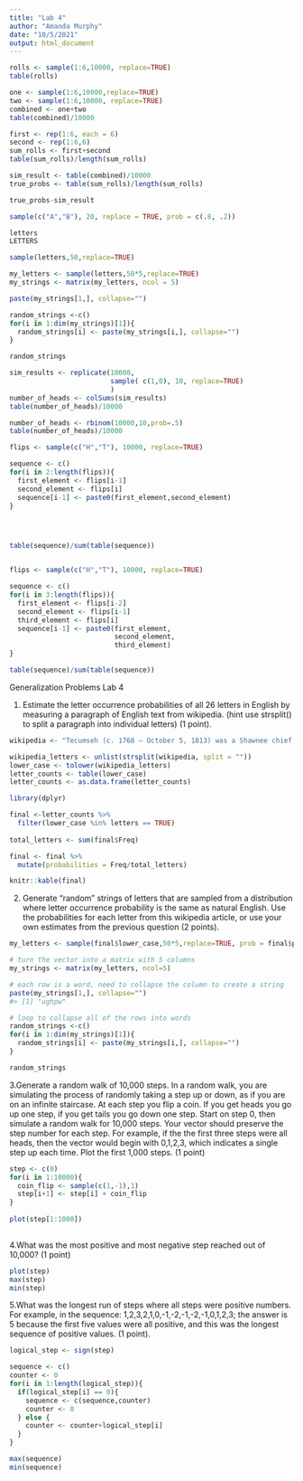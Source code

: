 ```yaml
---
title: "Lab 4"
author: "Amanda Murphy"
date: "10/5/2021"
output: html_document
---
```


```r
rolls <- sample(1:6,10000, replace=TRUE)
table(rolls)
```

```r
one <- sample(1:6,10000,replace=TRUE)
two <- sample(1:6,10000, replace=TRUE)
combined <- one+two
table(combined)/10000
```

```r
first <- rep(1:6, each = 6)
second <- rep(1:6,6)
sum_rolls <- first+second
table(sum_rolls)/length(sum_rolls)

sim_result <- table(combined)/10000
true_probs <- table(sum_rolls)/length(sum_rolls)

true_probs-sim_result
```

```r
sample(c("A","B"), 20, replace = TRUE, prob = c(.8, .2))
```

```r
letters
LETTERS
```
```r
sample(letters,50,replace=TRUE)
```

```r
my_letters <- sample(letters,50*5,replace=TRUE)
my_strings <- matrix(my_letters, ncol = 5)

paste(my_strings[1,], collapse="")

random_strings <-c()
for(i in 1:dim(my_strings)[1]){
  random_strings[i] <- paste(my_strings[i,], collapse="")
}

random_strings


```

```r
sim_results <- replicate(10000,
                         sample( c(1,0), 10, replace=TRUE)
                         )
number_of_heads <- colSums(sim_results)
table(number_of_heads)/10000

number_of_heads <- rbinom(10000,10,prob=.5)
table(number_of_heads)/10000
```

```r
flips <- sample(c("H","T"), 10000, replace=TRUE)

sequence <- c()
for(i in 2:length(flips)){
  first_element <- flips[i-1]
  second_element <- flips[i]
  sequence[i-1] <- paste0(first_element,second_element)
}




table(sequence)/sum(table(sequence))


flips <- sample(c("H","T"), 10000, replace=TRUE)

sequence <- c()
for(i in 3:length(flips)){
  first_element <- flips[i-2]
  second_element <- flips[i-1]
  third_element <- flips[i]
  sequence[i-1] <- paste0(first_element,
                          second_element,
                          third_element)
}

table(sequence)/sum(table(sequence))
```


Generalization Problems Lab 4


1. Estimate the letter occurrence probabilities of all 26 letters in English by measuring a paragraph of English text from wikipedia. (hint use strsplit() to split a paragraph into individual letters) (1 point).

```r
wikipedia <- "Tecumseh (c. 1768 – October 5, 1813) was a Shawnee chief and warrior who promoted resistance to the expansion of the United States onto Native American lands. During Tecumseh's childhood, the Shawnee lost territory to the American colonies in a series of border conflicts. A persuasive orator, Tecumseh traveled widely, forming a Native American confederacy and promoting tribal unity. He proclaimed that Native Americans owned their lands in common, and urged tribes not to cede more territory unless all agreed. In the War of 1812, Tecumseh joined his cause with the British, recruiting warriors and helping to capture Detroit in 1812. In 1813, he retreated with the British into Upper Canada, where American forces engaged them at the Battle of the Thames, in which Tecumseh was killed. His death led to the collapse of his confederacy, but he became an iconic folk hero in American, Indigenous, and Canadian history."

wikipedia_letters <- unlist(strsplit(wikipedia, split = ""))
lower_case <- tolower(wikipedia_letters)
letter_counts <- table(lower_case)
letter_counts <- as.data.frame(letter_counts)

library(dplyr)

final <-letter_counts %>%
  filter(lower_case %in% letters == TRUE)
  
total_letters <- sum(final$Freq) 

final <- final %>%
  mutate(probabilities = Freq/total_letters)

knitr::kable(final)
```


2. Generate “random” strings of letters that are sampled from a distribution where letter occurrence probability is the same as natural English. Use the probabilities for each letter from this wikipedia article, or use your own estimates from the previous question (2 points).

```r

my_letters <- sample(final$lower_case,50*5,replace=TRUE, prob = final$probabilities)

# turn the vector into a matrix with 5 columns
my_strings <- matrix(my_letters, ncol=5)

# each row is a word, need to collapse the column to create a string
paste(my_strings[1,], collapse="")
#> [1] "ughpw"

# loop to collapse all of the rows into words
random_strings <-c()
for(i in 1:dim(my_strings)[1]){
  random_strings[i] <- paste(my_strings[i,], collapse="")
}

random_strings
```

3.Generate a random walk of 10,000 steps. In a random walk, you are simulating the process of randomly taking a step up or down, as if you are on an infinite staircase. At each step you flip a coin. If you get heads you go up one step, if you get tails you go down one step. Start on step 0, then simulate a random walk for 10,000 steps. Your vector should preserve the step number for each step. For example, if the the first three steps were all heads, then the vector would begin with 0,1,2,3, which indicates a single step up each time. Plot the first 1,000 steps. (1 point)

```r
step <- c(0)
for(i in 1:10000){
  coin_flip <- sample(c(1,-1),1)
  step[i+1] <- step[i] + coin_flip
}
  
plot(step[1:1000])
  
```



4.What was the most positive and most negative step reached out of 10,000? (1 point)

```r
plot(step)
max(step)
min(step)
```

5.What was the longest run of steps where all steps were positive numbers. For example, in the sequence: 1,2,3,2,1,0,-1,-2,-1,-2,-1,0,1,2,3; the answer is 5 because the first five values were all positive, and this was the longest sequence of positive values. (1 point).

```r
logical_step <- sign(step)

sequence <- c()
counter <- 0
for(i in 1:length(logical_step)){
  if(logical_step[i] == 0){
    sequence <- c(sequence,counter)
    counter <- 0
  } else {
    counter <- counter+logical_step[i]
  }
}

max(sequence)
min(sequence)
```

